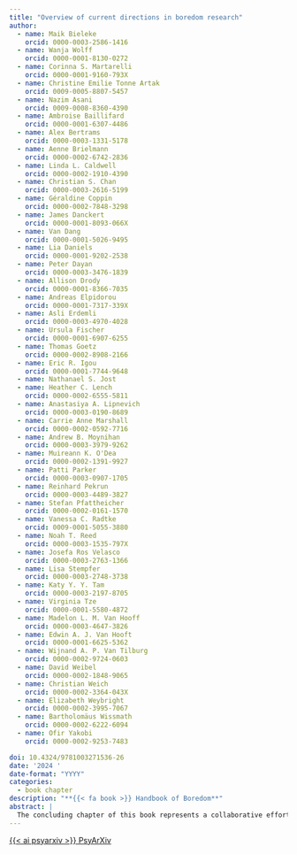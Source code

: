 ```yaml
---
title: "Overview of current directions in boredom research"
author:
  - name: Maik Bieleke
    orcid: 0000-0003-2586-1416
  - name: Wanja Wolff
    orcid: 0000-0001-8130-0272
  - name: Corinna S. Martarelli
    orcid: 0000-0001-9160-793X
  - name: Christine Emilie Tonne Artak
    orcid: 0009-0005-8807-5457
  - name: Nazim Asani
    orcid: 0009-0008-8360-4390
  - name: Ambroise Baillifard
    orcid: 0000-0001-6307-4486
  - name: Alex Bertrams
    orcid: 0000-0003-1331-5178
  - name: Aenne Brielmann
    orcid: 0000-0002-6742-2836
  - name: Linda L. Caldwell
    orcid: 0000-0002-1910-4390
  - name: Christian S. Chan
    orcid: 0000-0003-2616-5199
  - name: Géraldine Coppin
    orcid: 0000-0002-7848-3298
  - name: James Danckert
    orcid: 0000-0001-8093-066X
  - name: Van Dang
    orcid: 0000-0001-5026-9495
  - name: Lia Daniels
    orcid: 0000-0001-9202-2538
  - name: Peter Dayan
    orcid: 0000-0003-3476-1839
  - name: Allison Drody
    orcid: 0000-0001-8366-7035
  - name: Andreas Elpidorou
    orcid: 0000-0001-7317-339X
  - name: Asli Erdemli
    orcid: 0000-0003-4970-4028
  - name: Ursula Fischer
    orcid: 0000-0001-6907-6255
  - name: Thomas Goetz
    orcid: 0000-0002-8908-2166
  - name: Eric R. Igou
    orcid: 0000-0001-7744-9648
  - name: Nathanael S. Jost
  - name: Heather C. Lench
    orcid: 0000-0002-6555-5811
  - name: Anastasiya A. Lipnevich
    orcid: 0000-0003-0190-8689
  - name: Carrie Anne Marshall
    orcid: 0000-0002-0592-7716
  - name: Andrew B. Moynihan
    orcid: 0000-0003-3979-9262
  - name: Muireann K. O'Dea
    orcid: 0000-0002-1391-9927
  - name: Patti Parker
    orcid: 0000-0003-0907-1705
  - name: Reinhard Pekrun
    orcid: 0000-0003-4489-3827
  - name: Stefan Pfattheicher
    orcid: 0000-0002-0161-1570
  - name: Vanessa C. Radtke
    orcid: 0009-0001-5055-3880
  - name: Noah T. Reed
    orcid: 0000-0003-1535-797X
  - name: Josefa Ros Velasco
    orcid: 0000-0003-2763-1366
  - name: Lisa Stempfer
    orcid: 0000-0003-2748-3738
  - name: Katy Y. Y. Tam
    orcid: 0000-0003-2197-8705
  - name: Virginia Tze
    orcid: 0000-0001-5580-4872
  - name: Madelon L. M. Van Hooff
    orcid: 0000-0003-4647-3826
  - name: Edwin A. J. Van Hooft
    orcid: 0000-0001-6625-5362
  - name: Wijnand A. P. Van Tilburg
    orcid: 0000-0002-9724-0603
  - name: David Weibel
    orcid: 0000-0002-1848-9065
  - name: Christian Weich
    orcid: 0000-0002-3364-043X
  - name: Elizabeth Weybright
    orcid: 0000-0002-3995-7067
  - name: Bartholomäus Wissmath
    orcid: 0000-0002-6222-6094
  - name: Ofir Yakobi
    orcid: 0000-0002-9253-7483

doi: 10.4324/9781003271536-26
date: '2024 '
date-format: "YYYY"
categories:
  - book chapter
description: "**{{< fa book >}} Handbook of Boredom**"
abstract: |
  The concluding chapter of this book represents a collaborative effort between the editors and all contributing authors, resulting in a comprehensive overview of the current directions in boredom research. Summaries of each chapter not only underscore the multitude of perspectives on boredom but also elucidate the diverse approaches employed in its study. Furthermore, the chapter directs attention to both known and unknown aspects of boredom, providing a foundation for future research in the field.
---
```


<!-- PsyArXiv -->
<a 
  target = "_blank"
  class = "btn btn-dark rounded-pill"
  href = "https://doi.org/10.31234/osf.io/xr9py"
  role = "button">
{{< ai psyarxiv >}} PsyArXiv
</a>

